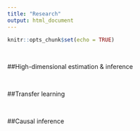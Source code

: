 ```yaml
---
title: "Research"
output: html_document
---
```


```r
knitr::opts_chunk$set(echo = TRUE)
```

&nbsp;

##High-dimensional estimation \& inference



&nbsp;

##Transfer learning

&nbsp;

##Causal inference


